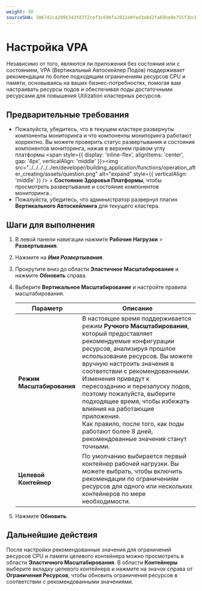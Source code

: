 ```yaml
---
weight: 30
sourceSHA: 386742ca209b343fd7f2cef3c696fa2022e0fed3a8d2fa69be0e755f3bcb5dbd
---
```


# Настройка VPA

Независимо от того, являются ли приложения без состояния или с состоянием, VPA (Вертикальный Автоскейлер Подов) поддерживает рекомендации по более подходящим ограничениям ресурсов CPU и памяти, основываясь на ваших бизнес-потребностях, помогая вам настраивать ресурсы подов и обеспечивая поды достаточными ресурсами для повышения Utilization кластерных ресурсов.

## Предварительные требования

- Пожалуйста, убедитесь, что в текущем кластере развернуты компоненты мониторинга и что компоненты мониторинга работают корректно. Вы можете проверить статус развертывания и состояния компонентов мониторинга, нажав в верхнем правом углу платформы <span style={{ display: 'inline-flex', alignItems: 'center', gap: '4px', verticalAlign: 'middle' }}><img src="../../../../../en/developer/building_application/functions/operation_after_creating/assets/question.png" alt="expand" style={{ verticalAlign: 'middle' }} /> <span>  > **Состояние Здоровья Платформы**, чтобы просмотреть развертывание и состояние компонентов мониторинга.</span></span>.
- Пожалуйста, убедитесь, что администратор развернул плагин **Вертикального Автоскейлинга** для текущего кластера.

## Шаги для выполнения

1. В левой панели навигации нажмите **Рабочие Нагрузки** > **Развертывания**.

2. Нажмите на ***Имя Развертывания***.

3. Прокрутите вниз до области **Эластичное Масштабирование** и нажмите **Обновить** справа.

4. Выберите **Вертикальное Масштабирование** и настройте правила масштабирования.

   | Параметр            | Описание                                                                                                                                                                                                                                                                                                                                                                                                                                            |
   | -------------------- | ------------------------------------------------------------------------------------------------------------------------------------------------------------------------------------------------------------------------------------------------------------------------------------------------------------------------------------------------------------------------------------------------------------------------------------------------------ |
   | **Режим Масштабирования**     | В настоящее время поддерживается режим **Ручного Масштабирования**, который предоставляет рекомендуемые конфигурации ресурсов, анализируя прошлое использование ресурсов. Вы можете вручную настроить значения в соответствии с рекомендованными. Изменения приведут к пересозданию и перезапуску подов, поэтому пожалуйста, выберите подходящее время, чтобы избежать влияния на работающие приложения.<br />Как правило, после того, как поды работают более 8 дней, рекомендованные значения станут точными. |
   | **Целевой Контейнер** | По умолчанию выбирается первый контейнер рабочей нагрузки. Вы можете выбрать, чтобы включить рекомендации по ограничениям ресурсов для одного или нескольких контейнеров по мере необходимости.                                                                                                                                                                                                                                                                                                         |

5. Нажмите **Обновить**.

## Дальнейшие действия

После настройки рекомендованные значения для ограничений ресурсов CPU и памяти целевого контейнера можно просмотреть в области **Эластичного Масштабирования**. В области **Контейнеры** выберите вкладку целевого контейнера и нажмите на значок справа от **Ограничения Ресурсов**, чтобы обновить ограничения ресурсов в соответствии с рекомендованными значениями.
